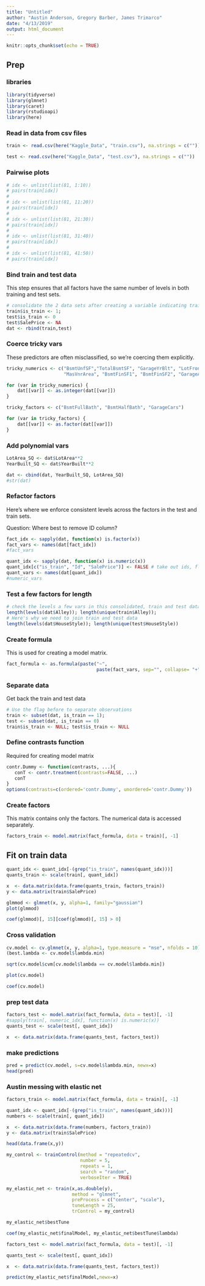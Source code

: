 ```yaml
---
title: "Untitled"
author: "Austin Anderson, Gregory Barber, James Trimarco"
date: "4/13/2019"
output: html_document
---
```


```r
knitr::opts_chunk$set(echo = TRUE)
```

## Prep
### libraries
```r
library(tidyverse)
library(glmnet)
library(caret)
library(rstudioapi)
library(here)
```

### Read in data from csv files
```r
train <- read.csv(here("Kaggle_Data", "train.csv"), na.strings = c(""))

test <- read.csv(here("Kaggle_Data", "test.csv"), na.strings = c(""))
```

### Pairwise plots
```r
# idx <- unlist(list(81, 1:10))
# pairs(train[idx])
# 
# idx <- unlist(list(81, 11:20))
# pairs(train[idx])
# 
# idx <- unlist(list(81, 21:30))
# pairs(train[idx])
# 
# idx <- unlist(list(81, 31:40))
# pairs(train[idx])
# 
# idx <- unlist(list(81, 41:50))
# pairs(train[idx])
```

### Bind train and test data
This step ensures that all factors have the same number of levels in both training and test sets. 
```r
# consolidate the 2 data sets after creating a variable indicating train / test 
train$is_train <- 1; 
test$is_train <- 0
test$SalePrice <- NA
dat <- rbind(train,test)
```


### Coerce tricky vars
These predictors are often misclassified, so we're coercing them explicitly. 
```r
tricky_numerics <- c("BsmtUnfSF","TotalBsmtSF", "GarageYrBlt", "LotFrontage", 
                     "MasVnrArea", "BsmtFinSF1", "BsmtFinSF2", "GarageArea")

for (var in tricky_numerics) {
    dat[[var]] <- as.integer(dat[[var]])
}

tricky_factors <- c("BsmtFullBath", "BsmtHalfBath", "GarageCars")

for (var in tricky_factors) {
    dat[[var]] <- as.factor(dat[[var]])
}
```

### Add polynomial vars
```r
LotArea_SQ <- dat$LotArea**2
YearBuilt_SQ <- dat$YearBuilt**2

dat <- cbind(dat, YearBuilt_SQ, LotArea_SQ)
#str(dat)
```


### Refactor factors
Here's where we enforce consistent levels across the factors in the test and train sets. 

Question: Where best to remove ID column?
```r
fact_idx <- sapply(dat, function(x) is.factor(x))   
fact_vars <- names(dat[fact_idx])
#fact_vars

quant_idx <- sapply(dat, function(x) is.numeric(x))
quant_idx[c("is_train", "Id", "SalePrice")] <- FALSE # take out ids, flags, response
quant_vars <- names(dat[quant_idx])
#numeric_vars
```

### Test a few factors for length
```r
# check the levels a few vars in this consolidated, train and test data sets
length(levels(dat$Alley)); length(unique(train$Alley));
# Here's why we need to join train and test data
length(levels(dat$HouseStyle)); length(unique(test$HouseStyle))
```

### Create formula
This is used for creating a model matrix. 
```r
fact_formula <- as.formula(paste("~", 
                                 paste(fact_vars, sep="", collapse= "+")))
```

### Separate data
Get back the train and test data
```r
# Use the flag before to separate observations
train <- subset(dat, is_train == 1); 
test <- subset(dat, is_train == 0)
train$is_train <- NULL; test$is_train <- NULL
```

### Define contrasts function
Required for creating model matrix
```r
contr.Dummy <- function(contrasts, ...){
   conT <- contr.treatment(contrasts=FALSE, ...)
   conT
}
options(contrasts=c(ordered='contr.Dummy', unordered='contr.Dummy'))
```

### Create factors
This matrix contains only the factors. The numerical data is accessed separately.
```r
factors_train <- model.matrix(fact_formula, data = train)[, -1]
```

## Fit on train data
```r
quant_idx <- quant_idx[-(grep("is_train", names(quant_idx)))]
quants_train <- scale(train[, quant_idx])

x  <- data.matrix(data.frame(quants_train, factors_train))
y <- data.matrix(train$SalePrice)

glmmod <- glmnet(x, y, alpha=1, family="gaussian")
plot(glmmod)

coef(glmmod)[, 15][coef(glmmod)[, 15] > 0]
```

### Cross validation
```r
cv.model <- cv.glmnet(x, y, alpha=1, type.measure = "mse", nfolds = 10)
(best.lambda <- cv.model$lambda.min)

sqrt(cv.model$cvm[cv.model$lambda == cv.model$lambda.min])

plot(cv.model)

coef(cv.model)
```
### prep test data
```r
factors_test <- model.matrix(fact_formula, data = test)[, -1]
#sapply(train[, numeric_idx], function(x) is.numeric(x))
quants_test <- scale(test[, quant_idx])

x  <- data.matrix(data.frame(quants_test, factors_test))
```

### make predictions
```r
pred = predict(cv.model, s=cv.model$lambda.min, newx=x)
head(pred)
```

### Austin messing with elastic net
```r
factors_train <- model.matrix(fact_formula, data = train)[, -1]

quant_idx <- quant_idx[-(grep("is_train", names(quant_idx)))]
numbers <- scale(train[, quant_idx])

x  <- data.matrix(data.frame(numbers, factors_train))
y <- data.matrix(train$SalePrice)

head(data.frame(x,y))

my_control <- trainControl(method = "repeatedcv",
                           number = 5,
                           repeats = 1,
                           search = "random",
                           verboseIter = TRUE)

my_elastic_net <- train(x,as.double(y),
                        method = "glmnet",
                        preProcess = c("center", "scale"),
                        tuneLength = 25,
                        trControl = my_control)

my_elastic_net$bestTune

coef(my_elastic_net$finalModel, my_elastic_net$bestTune$lambda)

```

```r
factors_test <- model.matrix(fact_formula, data = test)[, -1]

quants_test <- scale(test[, quant_idx])

x  <- data.matrix(data.frame(quants_test, factors_test))

predict(my_elastic_net$finalModel,newx=x)

```